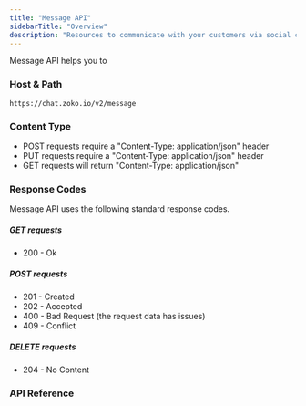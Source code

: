 ```yaml
---
title: "Message API"
sidebarTitle: "Overview"
description: "Resources to communicate with your customers via social channel(s). These will help you send messages to your customers where they are."
---
```


Message API helps you to

<CardGroup cols={2}>
  <Card
    title="Send a message to a user"
    icon="link"
    href="/api-reference/send-message"
  ></Card>
  <Card
    title="Retrieve the details of a message"
    icon="link"
    href="/api-reference/get-message"
  ></Card>
  <Card
    title="Check message history"
    icon="link"
    href="/api-reference/get-message-history"
  ></Card>
  <Card
    title="Delete a message (from the database)"
    icon="link"
    href="/api-reference/delete-message"
  ></Card>
</CardGroup>

### Host & Path

```
https://chat.zoko.io/v2/message
```

### Content Type

- POST requests require a "Content-Type: application/json" header
- PUT requests require a "Content-Type: application/json" header
- GET requests will return "Content-Type: application/json"

### Response Codes

Message API uses the following standard response codes.

##### GET requests

- 200 - Ok

##### POST requests

- 201 - Created
- 202 - Accepted
- 400 - Bad Request (the request data has issues)
- 409 - Conflict

##### DELETE requests

- 204 - No Content

### API Reference
